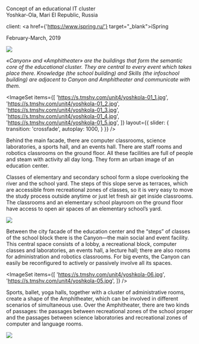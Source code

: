 
<Title>IT SCHOOL : : YOSHKAR-OLA</Title>

Concept of an educational IT cluster <br/>
Yoshkar-Ola, Mari El Republic, Russia

client: <a href={'https://www.ispring.ru/'} target="_blank">iSpring</a>

February-March, 2019
        
<Image src='https://s.tmshv.com/unit4/yoshkola-08.jpg'/>

_«Canyon» and «Amphitheater» are the buildings that form the semantic core of the educational cluster. They are central to every event which takes place there. Knowledge (the school building) and Skills (the infoschool building) are adjacent to Canyon and Amphitheater and communicate with them._

<ImageSet
    items={[
        'https://s.tmshv.com/unit4/yoshkola-01_1.jpg',
        'https://s.tmshv.com/unit4/yoshkola-01_2.jpg',
        'https://s.tmshv.com/unit4/yoshkola-01_3.jpg',
        'https://s.tmshv.com/unit4/yoshkola-01_4.jpg',
        'https://s.tmshv.com/unit4/yoshkola-01_5.jpg',
    ]}
    layout={{
        slider: {
            transition: 'crossfade',
            autoplay: 1000,
        }
    }}
/>

Behind the main facade, there are computer classrooms, science laboratories, a sports hall, and an events hall. There are staff rooms and robotics classrooms on the ground floor. All these facilities are full of people and steam with activity all day long. They form an urban image of an education center.

Classes of elementary and secondary school form a slope overlooking the river and the school yard. The steps of this slope serve as terraces, which are accessible from recreational zones of classes, so it is very easy to move the study process outside anytime or just let fresh air get inside classrooms. The classrooms and an elementary school playroom on the ground floor have access to open air spaces of an elementary school’s yard.

<Image src='https://s.tmshv.com/unit4/yoshkola-03.jpg'/>

Between the city facade of the education center and the “steps” of classes of the school block there is the Canyon—the main social and event facility. This central space consists of a lobby, a recreational block, computer classes and laboratories, an events hall, a lecture hall; there are also rooms for administration and robotics classrooms. For big events, the Canyon can easily be reconfigured to actively or passively involve all its spaces.

<ImageSet
    items={[
        'https://s.tmshv.com/unit4/yoshkola-06.jpg',
        'https://s.tmshv.com/unit4/yoshkola-05.jpg',
    ]}
/>

Sports, ballet, yoga halls, together with a cluster of administrative rooms, create a shape of the Amphitheater, which can be involved in different scenarios of simultaneous use. Over the Amphitheater, there are two kinds of passages: the passages between recreational zones of the school proper and the passages between science laboratories and recreational zones of computer and language rooms.

<Image src='https://s.tmshv.com/unit4/yoshkola-04.jpg'/>